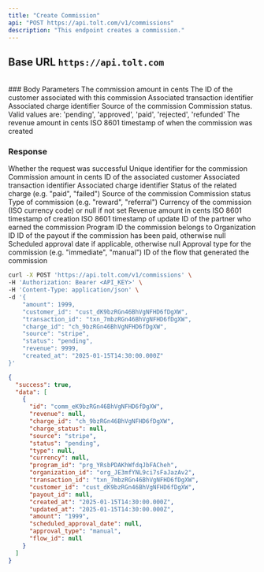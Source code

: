 ```yaml
---
title: "Create Commission"
api: "POST https://api.tolt.com/v1/commissions"
description: "This endpoint creates a commission."
---
```


## Base URL `https://api.tolt.com`

<br />
### Body Parameters

<ParamField body="amount*" type="number">
  The commission amount in cents
</ParamField>

<ParamField body="customer_id*" type="string">
  The ID of the customer associated with this commission
</ParamField>

<ParamField body="transaction_id" type="string - optional">
  Associated transaction identifier
</ParamField>

<ParamField body="charge_id" type="string - optional">
  Associated charge identifier
</ParamField>

<ParamField body="source" type="string - optional">
  Source of the commission
</ParamField>

<ParamField body="status" type="string - optional">
  Commission status. Valid values are: 'pending', 'approved', 'paid',
  'rejected', 'refunded'
</ParamField>

<ParamField body="revenue" type="number - optional">
  The revenue amount in cents
</ParamField>

<ParamField body="created_at" type="string - optional">
  ISO 8601 timestamp of when the commission was created
</ParamField>

### Response

<ResponseField name="success" type="boolean">
  Whether the request was successful
</ResponseField>

<ResponseField name="data" type="array[object]">
  <Expandable title="properties" defaultOpen={true}>
    <ResponseField name="id" type="string">
      Unique identifier for the commission
    </ResponseField>
    <ResponseField name="amount" type="number">
      Commission amount in cents
    </ResponseField>
    <ResponseField name="customer_id" type="string">
      ID of the associated customer
    </ResponseField>
    <ResponseField name="transaction_id" type="string">
      Associated transaction identifier
    </ResponseField>
    <ResponseField name="charge_id" type="string | null">
      Associated charge identifier
    </ResponseField>
    <ResponseField name="charge_status" type="string | null">
      Status of the related charge (e.g. "paid", "failed")
    </ResponseField>
    <ResponseField name="source" type="string | null">
      Source of the commission
    </ResponseField>
    <ResponseField name="status" type="string | null">
      Commission status
    </ResponseField>
    <ResponseField name="type" type="string | null">
      Type of commission (e.g. "reward", "referral")
    </ResponseField>
    <ResponseField name="currency" type="string | null">
      Currency of the commission (ISO currency code) or null if not set
    </ResponseField>
    <ResponseField name="revenue" type="number | null">
      Revenue amount in cents
    </ResponseField>
    <ResponseField name="created_at" type="string">
      ISO 8601 timestamp of creation
    </ResponseField>
    <ResponseField name="updated_at" type="string">
      ISO 8601 timestamp of update
    </ResponseField>
    <ResponseField name="partner_id" type="string">
      ID of the partner who earned the commission
    </ResponseField>
    <ResponseField name="program_id" type="string">
      Program ID the commission belongs to
    </ResponseField>
    <ResponseField name="organization_id" type="string">
      Organization ID
    </ResponseField>
    <ResponseField name="payout_id" type="string | null">
      ID of the payout if the commission has been paid, otherwise null
    </ResponseField>
    <ResponseField name="scheduled_approval_date" type="string | null">
      Scheduled approval date if applicable, otherwise null
    </ResponseField>
    <ResponseField name="approval_type" type="string | null">
      Approval type for the commission (e.g. "immediate", "manual")
    </ResponseField>
    <ResponseField name="flow_id" type="string | null">
      ID of the flow that generated the commission
    </ResponseField>
  </Expandable>
</ResponseField>

<RequestExample>

```bash cURL
curl -X POST 'https://api.tolt.com/v1/commissions' \
-H 'Authorization: Bearer <API_KEY>' \
-H 'Content-Type: application/json' \
-d '{
    "amount": 1999,
    "customer_id": "cust_dK9bzRGn46BhVgNFHD6fDgXW",
    "transaction_id": "txn_7mbzRGn46BhVgNFHD6fDgXW",
    "charge_id": "ch_9bzRGn46BhVgNFHD6fDgXW",
    "source": "stripe",
    "status": "pending",
    "revenue": 9999,
    "created_at": "2025-01-15T14:30:00.000Z"
}'
```

</RequestExample>

<ResponseExample>

```json Response
{
  "success": true,
  "data": [
    {
      "id": "comm_eK9bzRGn46BhVgNFHD6fDgXW",
      "revenue": null,
      "charge_id": "ch_9bzRGn46BhVgNFHD6fDgXW",
      "charge_status": null,
      "source": "stripe",
      "status": "pending",
      "type": null,
      "currency": null,
      "program_id": "prg_YRsbPDAKhWfdqJbFACheh",
      "organization_id": "org_JE3mfYNL9ci7sFaJazAv2",
      "transaction_id": "txn_7mbzRGn46BhVgNFHD6fDgXW",
      "customer_id": "cust_dK9bzRGn46BhVgNFHD6fDgXW",
      "payout_id": null,
      "created_at": "2025-01-15T14:30:00.000Z",
      "updated_at": "2025-01-15T14:30:00.000Z",
      "amount": "1999",
      "scheduled_approval_date": null,
      "approval_type": "manual",
      "flow_id": null
    }
  ]
}
```

</ResponseExample>
